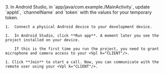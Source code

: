 <PlatformWrapper platform="android">
    3.  In Android Studio, in `app/java/com.example.<projectname>/MainActivity`, update `appId`, `channelName` and `token` with the values for your temporary token.

    1.  Connect a physical Android device to your development device.

    1.  In Android Studio, click **Run app**. A moment later you see the project installed on your device.

        If this is the first time you run the project, you need to grant microphone and camera access to your <Vpl k="CLIENT"/>.

    1. Click **Join** to start a call. Now, you can communicate with the remote user using your <Vpl k="CLIENT"/>.

</PlatformWrapper>
